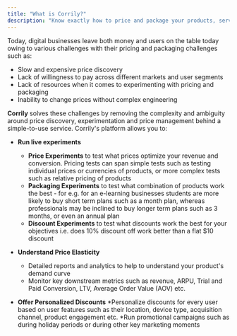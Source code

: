 ```yaml
---
title: "What is Corrily?"
description: "Know exactly how to price and package your products, services, subscriptions."
---
```



Today, digital businesses leave both money and users on the table today owing to various challenges with their
pricing and packaging challenges such as:

* Slow and expensive price discovery
* Lack of willingness to pay across different markets and user segments
* Lack of resources when it comes to experimenting with pricing and packaging
* Inability to change prices without complex engineering

**Corrily** solves these challenges by removing the complexity and ambiguity around price discovery, experimentation and
price management behind a simple-to-use service. Corrily's platform allows you to:

* **Run live experiments**
    * **Price Experiments** to test what prices optimize your revenue and conversion. Pricing tests can span simple
    tests such as testing individual prices or currencies of products, or more complex tests such as relative pricing of
    products
    * **Packaging Experiments** to test what combination of products work the best - for e.g. for an e-learning businesses
    students are more likely to buy short term plans such as a month plan, whereas professionals may be inclined to
    buy longer term plans such as 3 months, or even an annual plan
    * **Discount Experiments** to test what discounts work the best for your objectives i.e. does 10% discount off work
    better than a flat $10 discount

* **Understand Price Elasticity**
    * Detailed reports and analytics to help to understand your product's demand curve
    * Monitor key downstream metrics such as revenue, ARPU, Trial and Paid Conversion, LTV, Average Order Value (AOV) etc.

* **Offer Personalized Discounts**
    *Personalize discounts for every user based on user features such as their location, device type, acquisition channel,
    product engagement etc.
    *Run promotional campaigns such as during holiday periods or during other key marketing moments


